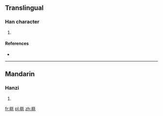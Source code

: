 ==Translingual==

===Han character===
{{Han char|rn=82|rad=毛|as=09|sn=13|four=6271<sub>5</sub>|canj=日女竹手山 (AVHQU)}}

# {{defn|Han|sort=毛09}}

====References====
* {{Han ref|kx=0595.040|dkj=16900|dj=0986.340|hdz=32001.210|uh=6BFC|ud=27644|bh=DDFE|bd=56830}}

----

==Mandarin==

===Hanzi===
{{cmn-hanzi|pin=[[hé]] ([[he2]])|wg=ho<sup>2</sup>}}

# {{defn|Mandarin|sort=毛09}}

[[fr:毼]]
[[pl:毼]]
[[zh:毼]]